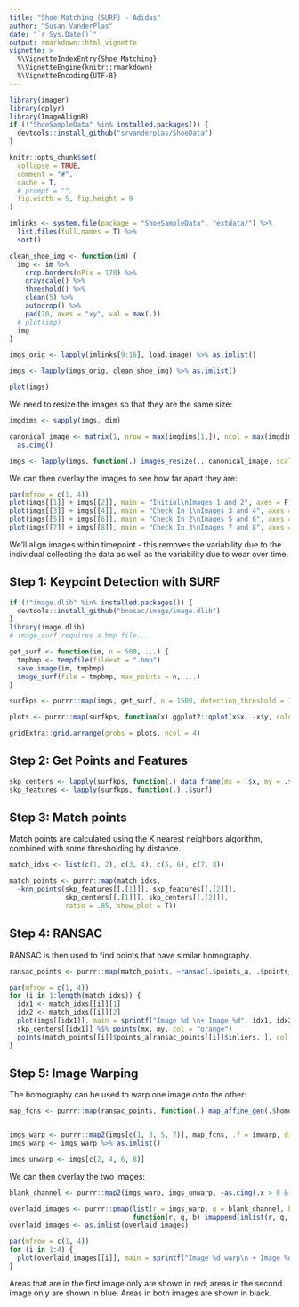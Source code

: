 ```yaml
---
title: "Shoe Matching (SURF) - Adidas"
author: "Susan VanderPlas"
date: "`r Sys.Date()`"
output: rmarkdown::html_vignette
vignette: >
  %\VignetteIndexEntry{Shoe Matching}
  %\VignetteEngine{knitr::rmarkdown}
  %\VignetteEncoding{UTF-8}
---
```


```r
library(imager)
library(dplyr)
library(ImageAlignR)
if (!"ShoeSampleData" %in% installed.packages()) {
  devtools::install_github("srvanderplas/ShoeData")
}

knitr::opts_chunk$set(
  collapse = TRUE,
  comment = "#",
  cache = T,
  # prompt = "",
  fig.width = 5, fig.height = 9
)
```

```r
imlinks <- system.file(package = "ShoeSampleData", "extdata/") %>%
  list.files(full.names = T) %>%
  sort()

clean_shoe_img <- function(im) {
  img <- im %>%
    crop.borders(nPix = 170) %>%
    grayscale() %>%
    threshold() %>%
    clean(5) %>%
    autocrop() %>%
    pad(20, axes = "xy", val = max(.))
  # plot(img)
  img
}

imgs_orig <- lapply(imlinks[9:16], load.image) %>% as.imlist()

imgs <- lapply(imgs_orig, clean_shoe_img) %>% as.imlist()
```

```r
plot(imgs)
```

We need to resize the images so that they are the same size:
```r
imgdims <- sapply(imgs, dim)

canonical_image <- matrix(1, nrow = max(imgdims[1,]), ncol = max(imgdims[2,])) %>%
  as.cimg()

imgs <- lapply(imgs, function(.) images_resize(., canonical_image, scale = F)[[1]]) %>% as.imlist()
```

We can then overlay the images to see how far apart they are:
```r
par(mfrow = c(1, 4))
plot(imgs[[1]] + imgs[[2]], main = "Initial\nImages 1 and 2", axes = F)
plot(imgs[[3]] + imgs[[4]], main = "Check In 1\nImages 3 and 4", axes = F)
plot(imgs[[5]] + imgs[[6]], main = "Check In 2\nImages 5 and 6", axes = F)
plot(imgs[[7]] + imgs[[8]], main = "Check In 3\nImages 7 and 8", axes = F)
```

We'll align images within timepoint - this removes the variability due to the individual collecting the data as well as the variability due to wear over time.

## Step 1: Keypoint Detection with SURF


```r
if (!"image.dlib" %in% installed.packages()) {
  devtools::install_github("bnosac/image/image.dlib")
}
library(image.dlib)
# image_surf requires a bmp file... 

get_surf <- function(im, n = 500, ...) {
  tmpbmp <- tempfile(fileext = ".bmp")
  save.image(im, tmpbmp)
  image_surf(file = tmpbmp, max_points = n, ...)
}

surfkps <- purrr::map(imgs, get_surf, n = 1500, detection_threshold = 15)

plots <- purrr::map(surfkps, function(x) ggplot2::qplot(x$x, -x$y, colour = I("red")))

gridExtra::grid.arrange(grobs = plots, ncol = 4)
```
## Step 2: Get Points and Features

```r
skp_centers <- lapply(surfkps, function(.) data_frame(mx = .$x, my = .$y))
skp_features <- lapply(surfkps, function(.) .$surf)
```

## Step 3: Match points

Match points are calculated using the K nearest neighbors algorithm, combined with some thresholding by distance.
```r
match_idxs <- list(c(1, 2), c(3, 4), c(5, 6), c(7, 8))

match_points <- purrr::map(match_idxs,
  ~knn_points(skp_features[[.[1]]], skp_features[[.[2]]],
              skp_centers[[.[1]]], skp_centers[[.[2]]],
              ratio = .85, show_plot = T))
```

## Step 4: RANSAC

RANSAC is then used to find points that have similar homography. 

```r
ransac_points <- purrr::map(match_points, ~ransac(.$points_a, .$points_b, N = 5000))
```

```r
par(mfrow = c(1, 4))
for (i in 1:length(match_idxs)) {
  idx1 <- match_idxs[[i]][1]
  idx2 <- match_idxs[[i]][2]
  plot(imgs[[idx1]], main = sprintf("Image %d \n+ Image %d", idx1, idx2), axes = F)
  skp_centers[[idx1]] %$% points(mx, my, col = "orange")
  points(match_points[[i]]$points_a[ransac_points[[i]]$inliers, ], col = "purple", pch = 16)
}

```


## Step 5: Image Warping

The homography can be used to warp one image onto the other:
```r
map_fcns <- purrr::map(ransac_points, function(.) map_affine_gen(.$homography))


imgs_warp <- purrr::map2(imgs[c(1, 3, 5, 7)], map_fcns, .f = imwarp, direction = "backward", boundary = "neumann")
imgs_warp <- imgs_warp %>% as.imlist()

imgs_unwarp <- imgs[c(2, 4, 6, 8)]

```

We can then overlay the two images:

```r
blank_channel <- purrr::map2(imgs_warp, imgs_unwarp, ~as.cimg(.x > 0 & .y > 0)) %>% as.imlist()

overlaid_images <- purrr::pmap(list(r = imgs_warp, g = blank_channel, b = imgs_unwarp),
                               function(r, g, b) imappend(imlist(r, g, b), axis = "c"))
overlaid_images <- as.imlist(overlaid_images)

par(mfrow = c(1, 4))
for (i in 1:4) {
  plot(overlaid_images[[i]], main = sprintf("Image %d warp\n + Image %d", match_idxs[[i]][1], match_idxs[[i]][2]), axes = F)
}
```

Areas that are in the first image only are shown in red; areas in the second image only are shown in blue. Areas in both images are shown in black.

